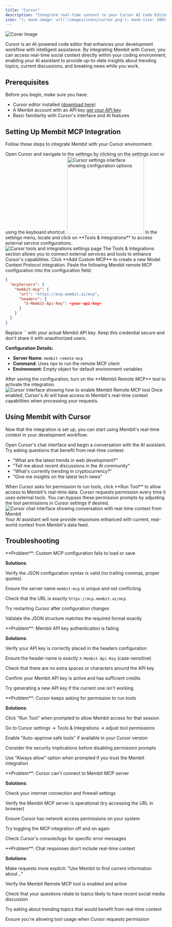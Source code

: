 ```yaml
---
title: "Cursor"
description: "Integrate real-time context to your Cursor AI Code Editor via Membit MCP."
icon: "); mask-image: url('/images/icons/cursor.png'); mask-size: 100% 100%;/*"
---
```


<img
  src="/images/cover/cursor.png"
  alt="Cover Image"
  className="rounded-lg"
  noZoom
/>

Cursor is an AI-powered code editor that enhances your development workflow with intelligent assistance. By integrating Membit with Cursor, you can access real-time social context directly within your coding environment, enabling your AI assistant to provide up-to-date insights about trending topics, current discussions, and breaking news while you work.

## Prerequisites

Before you begin, make sure you have:

- Cursor editor installed ([download here](https://cursor.com))
- A Membit account with an API key [get your API key](/access-and-auth)
- Basic familiarity with Cursor's interface and AI features

## Setting Up Membit MCP Integration

Follow these steps to integrate Membit with your Cursor environment:

<Steps>
<Step title="Access Cursor Settings">
Open Cursor and navigate to the settings by clicking on the settings icon or using the keyboard shortcut.

<Frame>
<img width="240" src="/images/cursor/setting.png" alt="Cursor settings interface showing configuration options" />
</Frame>
</Step>

<Step title="Navigate to Tools & Integrations">
In the settings menu, locate and click on **Tools & Integrations** to access external service configurations.

<Frame>
  <img
    src="/images/cursor/tools.png"
    alt="Cursor tools and integrations settings page"
  />
</Frame>

<Check>
The Tools & Integrations section allows you to connect external services and tools to enhance Cursor's capabilities.
</Check>
</Step>

<Step title="Add Custom MCP">
  Click **Add Custom MCP** to create a new Model Context Protocol integration.
</Step>

<Step title="Configure Membit Remote MCP">
Paste the following Membit remote MCP configuration into the configuration field:

```json
{
  "mcpServers": {
    "membit-mcp": {
      "url": "https://mcp.membit.ai/mcp",
      "headers": {
        "X-Membit-Api-Key": <your-api-key>
      }
    }
  }
}
```

<Warning>
Replace `<your-api-key>` with your actual Membit API key. Keep this credential secure and don't share it with unauthorized users.
</Warning>

**Configuration Details:**

- **Server Name**: `membit-remote-mcp`
- **Command**: Uses npx to run the remote MCP client
- **Environment**: Empty object for default environment variables

</Step>

<Step title="Enable Membit Remote MCP">
After saving the configuration, turn on the **Membit Remote MCP** tool to activate the integration.

<Frame>
  <img
    src="/images/cursor/turn-on.png"
    alt="Cursor interface showing how to enable Membit Remote MCP tool"
  />
</Frame>

<Check>
Once enabled, Cursor's AI will have access to Membit's real-time context capabilities when processing your requests.
</Check>
</Step>
</Steps>

## Using Membit with Cursor

Now that the integration is set up, you can start using Membit's real-time context in your development workflow:

<Steps>
<Step title="Start a Chat Session">
Open Cursor's chat interface and begin a conversation with the AI assistant.
</Step>

<Step title="Ask Context-Aware Questions">
Try asking questions that benefit from real-time context:

- "What are the latest trends in web development?"
- "Tell me about recent discussions in the AI community"
- "What's currently trending in cryptocurrency?"
- "Give me insights on the latest tech news"

<Note>
  When Cursor asks for permission to run tools, click **Run Tool** to allow
  access to Membit's real-time data. Cursor requests permission every time it
  uses external tools. You can bypass these permission prompts by adjusting the
  tool permissions in Cursor settings if desired.
</Note>

<Frame caption="Testing Membit integration with Cursor's AI chat">
  <img
    src="/images/cursor/talk-with-chat.png"
    alt="Cursor chat interface showing conversation with real-time context from Membit"
  />
</Frame>

<Check>
Your AI assistant will now provide responses enhanced with current, real-world context from Membit's data feed.
</Check>
</Step>
</Steps>

## Troubleshooting

<AccordionGroup>
<Accordion title="Custom MCP Configuration Issues">
**Problem**: Custom MCP configuration fails to load or save

**Solutions**:

Verify the JSON configuration syntax is valid (no trailing commas, proper quotes)

Ensure the server name `membit-mcp` is unique and not conflicting

Check that the URL is exactly `https://mcp.membit.ai/mcp`

Try restarting Cursor after configuration changes

Validate the JSON structure matches the required format exactly

</Accordion>

<Accordion title="API Key Authentication Problems">
**Problem**: Membit API key authentication is failing

**Solutions**:

Verify your API key is correctly placed in the headers configuration

Ensure the header name is exactly `X-Membit-Api-Key` (case-sensitive)

Check that there are no extra spaces or characters around the API key

Confirm your Membit API key is active and has sufficient credits

Try generating a new API key if the current one isn't working

</Accordion>

<Accordion title="Tool Permission Prompts">
**Problem**: Cursor keeps asking for permission to run tools

**Solutions**:

Click "Run Tool" when prompted to allow Membit access for that session

Go to Cursor settings → Tools & Integrations → adjust tool permissions

Enable "Auto-approve safe tools" if available in your Cursor version

Consider the security implications before disabling permission prompts

Use "Always allow" option when prompted if you trust the Membit integration

</Accordion>

<Accordion title="MCP Server Not Responding">
**Problem**: Cursor can't connect to Membit MCP server

**Solutions**:

Check your internet connection and firewall settings

Verify the Membit MCP server is operational (try accessing the URL in browser)

Ensure Cursor has network access permissions on your system

Try toggling the MCP integration off and on again

Check Cursor's console/logs for specific error messages

</Accordion>

<Accordion title="AI Assistant Not Using Membit Tools">
**Problem**: Chat responses don't include real-time context

**Solutions**:

Make requests more explicit: "Use Membit to find current information about..."

Verify the Membit Remote MCP tool is enabled and active

Check that your questions relate to topics likely to have recent social media discussion

Try asking about trending topics that would benefit from real-time context

Ensure you're allowing tool usage when Cursor requests permission

</Accordion>
</AccordionGroup>

